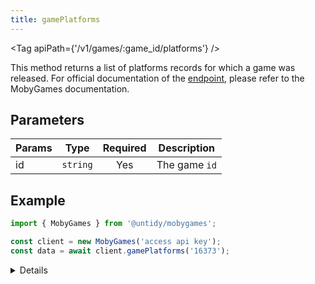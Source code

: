```yaml
---
title: gamePlatforms
---
```



<Tag apiPath={'/v1/games/:game_id/platforms'} />

This method returns a list of platforms records for which a game was released. For official documentation of the
[endpoint](https://www.mobygames.com/info/api/#gamesgame_idplatforms), please refer to the MobyGames
documentation.

## Parameters

| Params | Type     | Required | Description   |
| ------ | -------- | :------: | ------------- |
| id     | `string` |   Yes    | The game `id` |

## Example

```js {4}
import { MobyGames } from '@untidy/mobygames';

const client = new MobyGames('access api key');
const data = await client.gamePlatforms('16373');
```

<Details>

```js
{
  platforms: [
    { first_release_date: '2006-03-28', platform_id: 3, platform_name: 'Windows' },
    { first_release_date: '2005', platform_id: 7, platform_name: 'PlayStation 2' },
    { first_release_date: '2011-09-20', platform_id: 69, platform_name: 'Xbox 360' },
    { first_release_date: '2011-09-20', platform_id: 81, platform_name: 'PlayStation 3' },
    { first_release_date: '2007-05-31', platform_id: 82, platform_name: 'Wii' },
    { first_release_date: '2015-10-29', platform_id: 132, platform_name: 'Wii U' },
    { first_release_date: '2016-08-30', platform_id: 141, platform_name: 'PlayStation 4' },
    { first_release_date: '2016-08-30', platform_id: 142, platform_name: 'Xbox One' },
    { first_release_date: '2019-05-21', platform_id: 203, platform_name: 'Nintendo Switch' },
  ],
};
```

</Details>
